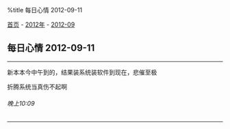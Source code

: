 %title 每日心情 2012-09-11

[[../../../index|首页]] - [[../index|2012年]] - [[index|2012-09]]
==每日心情 2012-09-11==
----
新本本今中午到的，结果装系统装软件到现在，悲催至极

折腾系统当真伤不起啊
======晚上10:09======
----
